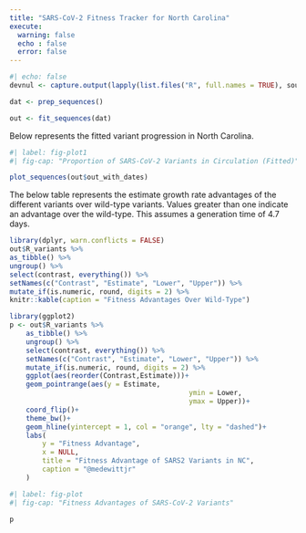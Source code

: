 ```yaml
---
title: "SARS-CoV-2 Fitness Tracker for North Carolina"
execute:
  warning: false
  echo : false
  error: false
---
```


```r
#| echo: false
devnul <- capture.output(lapply(list.files("R", full.names = TRUE), source))

dat <- prep_sequences()

out <- fit_sequences(dat)

```

Below represents the fitted variant progression in North Carolina.

```r
#| label: fig-plot1
#| fig-cap: "Proportion of SARS-CoV-2 Variants in Circulation (Fitted)"

plot_sequences(out$out_with_dates)

```

The below table represents the estimate growth rate advantages of the different variants over wild-type variants.
Values greater than one indicate an advantage over the wild-type.
This assumes a generation time of 4.7 days.

```r
library(dplyr, warn.conflicts = FALSE)
out$R_variants %>% 
as_tibble() %>% 
ungroup() %>% 
select(contrast, everything()) %>% 
setNames(c("Contrast", "Estimate", "Lower", "Upper")) %>% 
mutate_if(is.numeric, round, digits = 2) %>% 
knitr::kable(caption = "Fitness Advantages Over Wild-Type")

```

```r
library(ggplot2)
p <- out$R_variants %>% 
	as_tibble() %>% 
	ungroup() %>% 
	select(contrast, everything()) %>% 
	setNames(c("Contrast", "Estimate", "Lower", "Upper")) %>% 
	mutate_if(is.numeric, round, digits = 2) %>% 
	ggplot(aes(reorder(Contrast,Estimate)))+
	geom_pointrange(aes(y = Estimate, 
											ymin = Lower,
											ymax = Upper))+
	coord_flip()+
	theme_bw()+
	geom_hline(yintercept = 1, col = "orange", lty = "dashed")+
	labs(
		y = "Fitness Advantage",
		x = NULL,
		title = "Fitness Advantage of SARS2 Variants in NC",
		caption = "@medewittjr"
	)
```

```r
#| label: fig-plot
#| fig-cap: "Fitness Advantages of SARS-CoV-2 Variants"

p
```